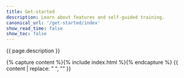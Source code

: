 ```yaml
---
title: Get-started
description: Learn about features and self-guided training.
canonical_url: '/get-started/index'
show_read_time: false
show_toc: false
---
```


{{ page.description }}

{% capture content %}{% include index.html %}{% endcapture %}
{{ content | replace: "    ", "" }}